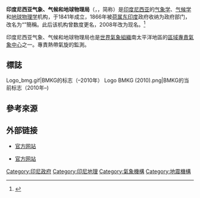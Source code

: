 {{Infobox government agency
|agency_name     = 印度尼西亞氣象、氣候和地球物理局
|nativename      = 
|nativename_a    = 
|nativename_r    = 
|logo            = Logo BMKG (2010).png
|logo_width      = 140px
|logo_caption    = 
|formed          = {{Start date|1866}}
|preceding1      = 
|dissolved       = 
|superseding     = 
|jurisdiction    = 
|headquarters    = {{IDN}}[[雅加达|雅加达]]
|latd=  |latm=  |lats=  |latNS= 
|longd= |longm= |longs= |longEW= 
|region_code     = 
|coordinates     =
|employees       = 
|budget          = 
|minister1_name  = 
|minister1_pfo   = 
|minister2_name  = 
|minister2_pfo   = 
|chief1_name     =
|chief1_position =
|chief2_name     = 
|chief2_position = 
<!-- (etc.) -->
|agency_type     = 
|parent_department = 
|parent_agency   = 
|child1_agency   = 
|child2_agency   = 
<!-- (etc.) -->
|keydocument1    =
<!-- (etc.) -->
|website         = {{URL|www.bmkg.go.id/}}
|footnotes       = 
|map             = 
|map_width       = 
|map_caption     = 
}}

'''印度尼西亚气象、气候和地球物理局'''（{{lang-en|Indonesian Agency for Meteorology, Climatology and Geophysics}}，{{lang-id|Badan Meteorologi, Klimatologi, dan Geofisika}}，简称'''{{lang|id|BMKG}}'''）是[[印度尼西亚|印度尼西亚]]的[[气象学|气象学]]、[[气候学|气候学]]和[[地球物理学|地球物理学]]机构，于1841年成立，1866年被[[荷属东印度|荷属东印度]]政府收纳为政府部门，改名为“{{lang|nl|Magnetisch en Meteorologisch Observatorium}}”簡稱''{{lang|id|MMO}}''。此后该机构曾数度更名，2008年改为现名。<ref>{{Cite web|title=.: BADAN METEOROLOGI DAN GEOFISIKA :.|url=http://www.bmg.go.id/dataDetail.bmg?Jenis=Teks&IDS=5408481373414691018&IDD=2245610808159598900|access-date=2021-12-13|language=id|archive-url=https://web.archive.org/web/20120118221543/http://www.bmg.go.id/dataDetail.bmg?Jenis=Teks&IDS=5408481373414691018&IDD=2245610808159598900|archive-date=2012-01-18}}</ref>

印度尼西亚气象、气候和地球物理局也是[[世界氣象組織|世界氣象組織]]南太平洋地區的[[區域專責氣象中心|區域專責氣象中心]]之一。專責熱帶氣旋的監測。

== 標誌 == 
<gallery>
Logo_bmg.gif|BMKG的标志（–2010年）
Logo BMKG (2010).png|BMKG的当前标志（2010年–)
</gallery>

== 參考來源 ==
{{reflist}}

==外部链接==
* {{id}}[http://www.bmkg.go.id/BMKG_Pusat/Depan.bmkg 官方网站]{{Webarchive|url=https://wayback.archive-it.org/all/20120819053405/http://www.bmkg.go.id/BMKG_Pusat/Depan.bmkg |date=2012-08-19 }}
* {{en}}[http://www.bmkg.go.id/BMKG_Pusat/Depan_EN.bmkg 官方网站] {{Wayback|url=http://www.bmkg.go.id/BMKG_Pusat/Depan_EN.bmkg |date=20200731103323 }}

{{各地官方氣象機構}}
{{各地官方地震機構}}
{{熱帶氣旋級別}}
{{Authority control}}
[[Category:印尼政府|Category:印尼政府]]
[[Category:印尼地理|Category:印尼地理]]
[[Category:氣象機構|Category:氣象機構]]
[[Category:地震機構|Category:地震機構]]